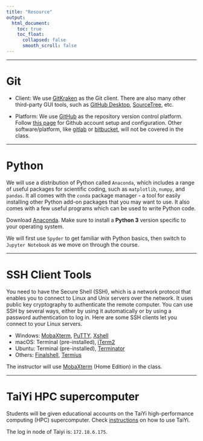 ---
title: "Resource"
output:
  html_document:
    toc: true
    toc_float:
      collapsed: false
      smooth_scroll: false
---

***

# Git
* Client: We use [GitKraken](https://www.gitkraken.com/git-client) as the Git client. There are also many other third-party GUI tools, such as [GitHub Desktop](https://desktop.github.com/), [SourceTree](https://www.sourcetreeapp.com/), etc.  

* Platform: We use [GitHub](https://github.com) as the repository version control platform. Follow [this page](https://git-scm.com/book/en/v2/GitHub-Account-Setup-and-Configuration) for Github account setup and configuration. Other software/platform, like [gitlab](https://about.gitlab.com) or [bitbucket](https://bitbucket.org), will not be covered in the class. 

***

# Python

We will use a distribution of Python called `Anaconda`, which includes a range of useful packages for scientific coding, such as `matplotlib`, `numpy`, and `pandas`. It all comes with the `conda` package manager - a tool for easily installing other Python add-on packages that you may want to use. It also comes with a few useful programs which can be used to write Python code.  

Download [Anaconda](https://www.anaconda.com/products/individual). Make sure to install a **Python 3** version specific to your operating system.  

We will first use `Spyder` to get familiar with Python basics, then switch to `Jupyter Notebook` as we move on through the course.

***

# SSH Client Tools
You need to have the Secure Shell (SSH), which is a network protocol that enables you to connect to Linux and Unix servers over the network. It uses public key cryptography to authenticate the remote computer. You can use SSH by several ways, either by using it automatically or by using a password authentication to log in. Here are some SSH clients let you connect to your Linux servers. 

* Windows:
[MobaXterm](https://mobaxterm.mobatek.net), [PuTTY](https://www.chiark.greenend.org.uk/~sgtatham/putty),   [Xshell](https://www.netsarang.com/en/xshell)  
* macOS:
Terminal (pre-installed), [iTerm2](https://www.iterm2.com/)  
* Ubuntu:
Terminal (pre-installed), [Terminator](https://www.2daygeek.com/terminator-linux-terminal-emulator-supports-multiple-terminals-in-one-window)   
* Others:
[Finalshell](http://www.hostbuf.com),  [Termius](https://termius.com)  

The instructor will use [MobaXterm](https://mobaxterm.mobatek.net) (Home Edition) in the class.

***

# TaiYi HPC supercomputer
Students will be given educational accounts on the TaiYi high-performance computing (HPC) supercomputer. Check [instructions](http://hpc.sustech.edu.cn/index.html) on how to use TaiYi.

The log in node of Taiyi is: `172.18.6.175`.

  